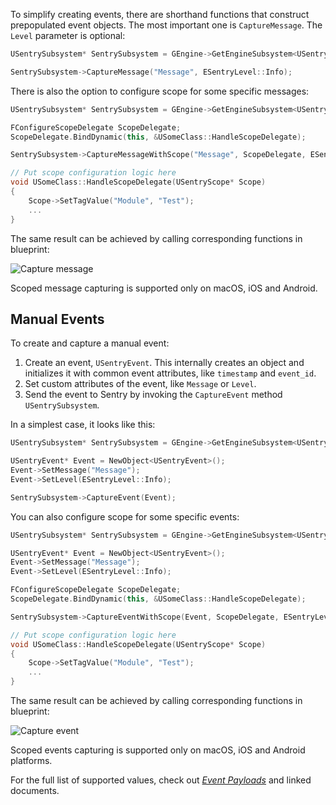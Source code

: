 To simplify creating events, there are shorthand functions that construct prepopulated event objects. The most important one is `CaptureMessage`. The `Level` parameter is optional:

```cpp
USentrySubsystem* SentrySubsystem = GEngine->GetEngineSubsystem<USentrySubsystem>();

SentrySubsystem->CaptureMessage("Message", ESentryLevel::Info);
```

There is also the option to configure scope for some specific messages:

```cpp
USentrySubsystem* SentrySubsystem = GEngine->GetEngineSubsystem<USentrySubsystem>();

FConfigureScopeDelegate ScopeDelegate;
ScopeDelegate.BindDynamic(this, &USomeClass::HandleScopeDelegate);

SentrySubsystem->CaptureMessageWithScope("Message", ScopeDelegate, ESentryLevel::Info);

// Put scope configuration logic here
void USomeClass::HandleScopeDelegate(USentryScope* Scope)
{
    Scope->SetTagValue("Module", "Test");
    ...
}
```

The same result can be achieved by calling corresponding functions in blueprint:

![Capture message](/platform-includes/capture-message/unreal_capture_message.png)

<Note>

Scoped message capturing is supported only on macOS, iOS and Android.

</Note>

## Manual Events

To create and capture a manual event:

1. Create an event, `USentryEvent`. This internally creates an object and initializes it with common event attributes, like `timestamp` and `event_id`.
2. Set custom attributes of the event, like `Message` or `Level`.
3. Send the event to Sentry by invoking the `CaptureEvent` method `USentrySubsystem`.

In a simplest case, it looks like this:

```c
USentrySubsystem* SentrySubsystem = GEngine->GetEngineSubsystem<USentrySubsystem>();

USentryEvent* Event = NewObject<USentryEvent>();
Event->SetMessage("Message");
Event->SetLevel(ESentryLevel::Info);

SentrySubsystem->CaptureEvent(Event);
```

You can also configure scope for some specific events:

```cpp
USentrySubsystem* SentrySubsystem = GEngine->GetEngineSubsystem<USentrySubsystem>();

USentryEvent* Event = NewObject<USentryEvent>();
Event->SetMessage("Message");
Event->SetLevel(ESentryLevel::Info);

FConfigureScopeDelegate ScopeDelegate;
ScopeDelegate.BindDynamic(this, &USomeClass::HandleScopeDelegate);

SentrySubsystem->CaptureEventWithScope(Event, ScopeDelegate, ESentryLevel::Info);

// Put scope configuration logic here
void USomeClass::HandleScopeDelegate(USentryScope* Scope)
{
    Scope->SetTagValue("Module", "Test");
    ...
}
```

The same result can be achieved by calling corresponding functions in blueprint:

![Capture event](/platform-includes/capture-message/unreal_capture_event.png)

<Note>

Scoped events capturing is supported only on macOS, iOS and Android platforms.

</Note>

For the full list of supported values, check out [_Event Payloads_](https://develop.sentry.dev/sdk/event-payloads/) and linked documents.
